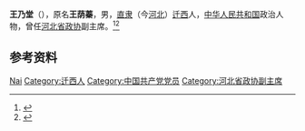 '''王乃堂'''（{{bd|1898年||1967年|}}），原名'''王荫蓁'''，男，[[直隶|直隶]]（今[[河北|河北]]）[[迁西|迁西]]人，[[中华人民共和国|中华人民共和国]]政治人物，曾任[[河北省政协|河北省政协]]副主席。<ref>{{cite book|title=中囯人名大辞典·当代人物卷|author=廖盖隆等编|year=1990|publisher=上海辞书出版社|location=上海|page=}}</ref><ref>{{Cite book|title=中华人民共和国职官志|author=何虎生, 李耀东, 向常福主编|publisher=中国社会出版社|year=2003|isbn=9787800883934|location=北京|pages=}}</ref>

== 参考资料 ==
{{reflist}}

{{中国人物小作品}}

{{Authority control}}
{{DEFAULTSORT:Wang王}}
[[Category:王姓|Nai]]
[[Category:迁西人|Category:迁西人]]
[[Category:中国共产党党员|Category:中国共产党党员]]
[[Category:河北省政协副主席|Category:河北省政协副主席]]